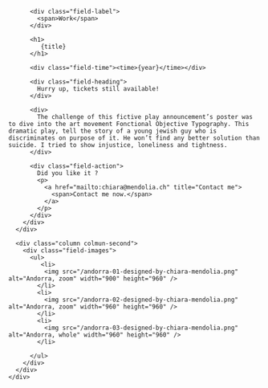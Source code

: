 

<Layout class="work" title={title}>
  <main class="region-content work">
    <div class="region">
      <div class="column column-first">
        <div class="field-body">

          <div class="field-label">
            <span>Work</span>
          </div>

          <h1>
             {title}
          </h1>

          <div class="field-time"><time>{year}</time></div>

          <div class="field-heading">
            Hurry up, tickets still available!
          </div>

          <div>
            The challenge of this fictive play announcement’s poster was to dive into the art movement Fonctional Objective Typography. This dramatic play, tell the story of a young jewish guy who is discriminates on purpose of it. He won’t find any better solution than suicide. I tried to show injustice, loneliness and tightness.
          </div>

          <div class="field-action">
            Did you like it ?
            <p>
              <a href="mailto:chiara@mendolia.ch" title="Contact me">
                <span>Contact me now.</span>
              </a>
            </p>
          </div>
        </div>
      </div>

      <div class="column colmun-second">
        <div class="field-images">
          <ul>
             <li>
              <img src="/andorra-01-designed-by-chiara-mendolia.png" alt="Andorra, zoom" width="900" height="960" />
            </li>
            <li>
              <img src="/andorra-02-designed-by-chiara-mendolia.png" alt="Andorra, zoom" width="960" height="960" />
            </li>
            <li>
              <img src="/andorra-03-designed-by-chiara-mendolia.png" alt="Andorra, whole" width="960" height="960" />
            </li>

          </ul>
        </div>
      </div>
    </div>

  </main>
</Layout>
